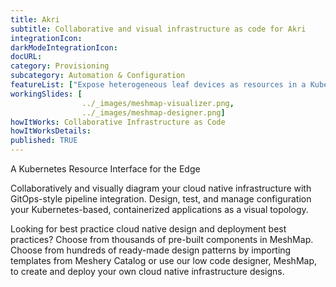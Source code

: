 ```yaml
---
title: Akri
subtitle: Collaborative and visual infrastructure as code for Akri
integrationIcon: 
darkModeIntegrationIcon: 
docURL: 
category: Provisioning
subcategory: Automation & Configuration
featureList: ["Expose heterogeneous leaf devices as resources in a Kubernetes cluster","It is made for the edge and handles the dynamic appearance and disappearance of leaf devices.","It provides an abstraction layer similar to CNI."]
workingSlides: [
				../_images/meshmap-visualizer.png,
				../_images/meshmap-designer.png]
howItWorks: Collaborative Infrastructure as Code
howItWorksDetails: 
published: TRUE
---
```

A Kubernetes Resource Interface for the Edge
<p>
    Collaboratively and visually diagram your cloud native infrastructure with GitOps-style pipeline integration. Design, test, and manage configuration your Kubernetes-based, containerized applications as a visual topology.
</p>
<p>
    Looking for best practice cloud native design and deployment best practices? Choose from thousands of pre-built components in MeshMap. Choose from hundreds of ready-made design patterns by importing templates from Meshery Catalog or use our low code designer, MeshMap, to create and deploy your own cloud native infrastructure designs.
</p>